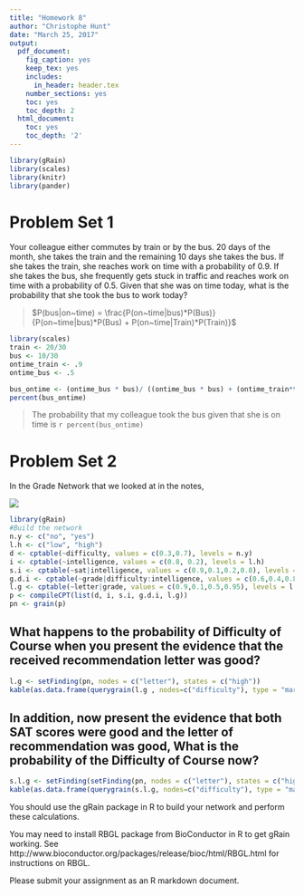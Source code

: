```yaml
---
title: "Homework 8"
author: "Christophe Hunt"
date: "March 25, 2017"
output:
  pdf_document:
    fig_caption: yes
    keep_tex: yes
    includes:
      in_header: header.tex
    number_sections: yes
    toc: yes
    toc_depth: 2
  html_document:
    toc: yes
    toc_depth: '2'
---
```


```r
library(gRain)
library(scales)
library(knitr)
library(pander)
```


# Problem Set 1

Your colleague either commutes by train or by the bus. 20 days of the month, she takes the train and the remaining 10 days she takes the bus. If she takes the train, she reaches work on time with a probability of 0.9. If she takes the bus, she frequently gets stuck in traffic and reaches work on time with a probability of 0.5. Given that she was on time today, what is the probability that she took the bus to work today?


> $P(bus|on~time) = \frac{P(on~time|bus)*P(Bus)}{P(on~time|bus)*P(Bus) + P(on~time|Train)*P(Train)}$        

\begin{center}
\line(1,0){250}
\end{center}

```r
library(scales)
train <- 20/30
bus <- 10/30
ontime_train <- .9
ontime_bus <- .5

bus_ontime <- (ontime_bus * bus)/ ((ontime_bus * bus) + (ontime_train*train))
percent(bus_ontime)
```

> The probability that my colleague took the bus given that she is on time is `r percent(bus_ontime)`

\newpage

# Problem Set 2

In the Grade Network that we looked at in the notes, 

![](https://raw.githubusercontent.com/ChristopheHunt/MSDA---Coursework/master/Data%20605/Assignment%208/figure1.PNG)

```r
library(gRain)
#Build the network
n.y <- c("no", "yes")
l.h <- c("low", "high")
d <- cptable(~difficulty, values = c(0.3,0.7), levels = n.y)
i <- cptable(~intelligence, values = c(0.8, 0.2), levels = l.h)
s.i <- cptable(~sat|intelligence, values = c(0.9,0.1,0.2,0.8), levels = l.h)
g.d.i <- cptable(~grade|difficulty:intelligence, values = c(0.6,0.4,0.8,0.2,0.1,0.99,0.1,0.9), levels = l.h)
l.g <- cptable(~letter|grade, values = c(0.9,0.1,0.5,0.95), levels = l.h)
p <- compileCPT(list(d, i, s.i, g.d.i, l.g))
pn <- grain(p)
```

\newpage

## What happens to the probability of Difficulty of Course when you present the evidence that the received recommendation letter was good?

```r
l.g <- setFinding(pn, nodes = c("letter"), states = c("high"))
kable(as.data.frame(querygrain(l.g , nodes=c("difficulty"), type = "marginal")))
```

## In addition, now present the evidence that both SAT scores were good and the letter of recommendation was good, What is the probability of the Difficulty of Course now? 

```r
s.l.g <- setFinding(setFinding(pn, nodes = c("letter"), states = c("high")), nodes = c("sat"), states = c("high"))
kable(as.data.frame(querygrain(s.l.g, nodes=c("difficulty"), type = "marginal")))
```

You should use the gRain package in R to build your network and perform these calculations.

You may need to install RBGL package from BioConductor in R to get gRain working. See http://www.bioconductor.org/packages/release/bioc/html/RBGL.html for instructions on RBGL.

Please submit your assignment as an R markdown document.
